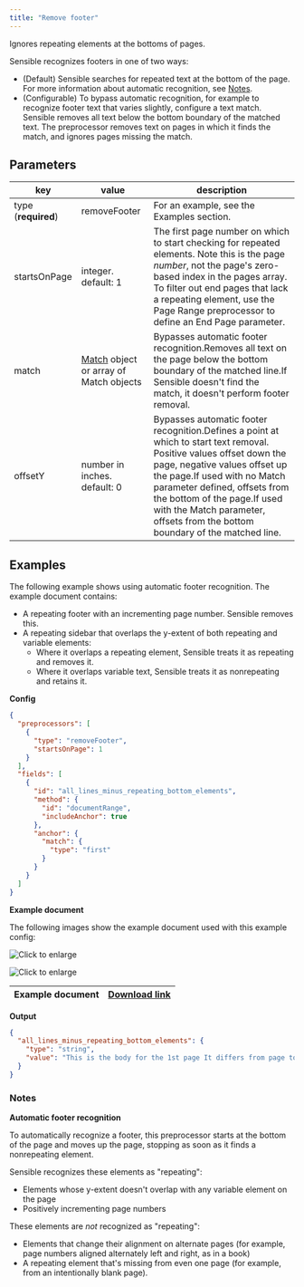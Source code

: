 ```yaml
---
title: "Remove footer"
---
```


Ignores repeating elements at the bottoms of pages.

Sensible recognizes footers in one of two ways:

* (Default) Sensible searches for repeated text at the bottom of the page. For more information about automatic recognition, see [Notes](/senseml-reference/preprocessors/remove-footer#notes).
* (Configurable) To bypass automatic recognition, for example to recognize footer text that varies slightly, configure a text match. Sensible removes all text below the bottom boundary of the matched text. The preprocessor removes text on pages in which it finds the match, and ignores pages missing the match.

## Parameters

| key                 | value                                                 | description                                                                                                                                                                                                                                                                                                                         |
| ------------------- | ----------------------------------------------------- | ----------------------------------------------------------------------------------------------------------------------------------------------------------------------------------------------------------------------------------------------------------------------------------------------------------------------------------- |
| type (**required**) | removeFooter                                          | For an example, see the Examples section.                                                                                                                                                                                                                                                                                           |
| startsOnPage        | integer. default: 1                                   | The first page number on which to start checking for repeated elements. Note this is the page _number_, not the page's zero-based index in the pages array. To filter out end pages that lack a repeating element, use the Page Range preprocessor to define an End Page parameter.                                                 |
| match               | [Match](/senseml-reference/field-query-object/match) object or array of Match objects | Bypasses automatic footer recognition.Removes all text on the page below the bottom boundary of the matched line.If Sensible doesn't find the match, it doesn't perform footer removal.                                                                                                                                             |
| offsetY             | number in inches. default: 0                          | Bypasses automatic footer recognition.Defines a point at which to start text removal. Positive values offset down the page, negative values offset up the page.If used with no Match parameter defined, offsets from the bottom of the page.If used with the Match parameter, offsets from the bottom boundary of the matched line. |

## Examples

The following example shows using automatic footer recognition. The example document contains:

* A repeating footer with an incrementing page number. Sensible removes this.
* A repeating sidebar that overlaps the y-extent of both repeating and variable elements:  
   * Where it overlaps a repeating element, Sensible treats it as repeating and removes it.  
   * Where it overlaps variable text, Sensible treats it as nonrepeating and retains it.

**Config**

```JSON JSON 
{
  "preprocessors": [
    {
      "type": "removeFooter",
      "startsOnPage": 1
    }
  ],
  "fields": [
    {
      "id": "all_lines_minus_repeating_bottom_elements",
      "method": {
        "id": "documentRange",
        "includeAnchor": true
      },
      "anchor": {
        "match": {
          "type": "first"
        }
      }
    }
  ]
}
```
**Example document**

The following images show the example document used with this example config:

![Click to enlarge](/assets/v0/images/screenshots/remove_footer_1.png)

![Click to enlarge](/assets/v0/images/screenshots/remove_footer_2.png)

| Example document | [Download link](https://raw.githubusercontent.com/sensible-hq/sensible-docs/main/readme-sync/assets/v0/pdfs/remove%5Ffooter.pdf) |
| ---------------- | -------------------------------------------------------------------------------------------------------------------------------- |

**Output**

```JSON JSON 
{
  "all_lines_minus_repeating_bottom_elements": {
    "type": "string",
    "value": "This is the body for the 1st page It differs from page to page. . do eiusmod tempor incididunt consectetur adipiscing elit do eiusmod tempor incididunt ut labore et dolore magna aliqua. Ut enim ad minim veniam, quis nostrud exercitation ullamco ullamco laboris nisi ut aliquip ex ea commodo consequat uis aute irure dolor in This is a reprehenderit repeating in voluptate velit esse cillum sidebar dolore eu fugiat nulla pariatur. This is the page 2 body. It varies from page to page. Lorem ipsum dolor sit amet. consectetur adipiscing elit. Excepteur sint occaecat cupidatat non proident. sunt in culpa qui officia deserunt mollit anim id est laborum. Sed ut perspiciatis unde omnis iste natus error sit voluptatem Accusantium. doloremque laudantium, totam rem aperiam, eaque ipsa quae ab This is a llo inventore veritatis et quasi repeating quasi architecto beatae vitae. dicta sunt explicabo. sidebar"
  }
}
```
### Notes

**Automatic footer recognition**

To automatically recognize a footer, this preprocessor starts at the bottom of the page and moves up the page, stopping as soon as it finds a nonrepeating element. 

Sensible recognizes these elements as "repeating":

* Elements whose y-extent doesn't overlap with any variable element on the page
* Positively incrementing page numbers

These elements are _not_ recognized as "repeating": 

* Elements that change their alignment on alternate pages (for example, page numbers aligned alternately left and right, as in a book)
* A repeating element that's missing from even one page (for example, from an intentionally blank page).